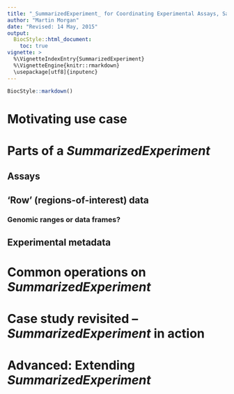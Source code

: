 ```yaml
---
title: "_SummarizedExperiment_ for Coordinating Experimental Assays, Samples, and Regions of Interest"
author: "Martin Morgan"
date: "Revised: 14 May, 2015"
output:
  BiocStyle::html_document:
    toc: true
vignette: >
  %\VignetteIndexEntry{SummarizedExperiment}
  %\VignetteEngine{knitr::rmarkdown}
  \usepackage[utf8]{inputenc}
---
```


```r
BiocStyle::markdown()
```

# Motivating use case

# Parts of a _SummarizedExperiment_

## Assays

## 'Row' (regions-of-interest) data

### Genomic ranges or data frames?

## Experimental metadata

# Common operations on _SummarizedExperiment_

# Case study revisited -- _SummarizedExperiment_ in action

# Advanced: Extending _SummarizedExperiment_